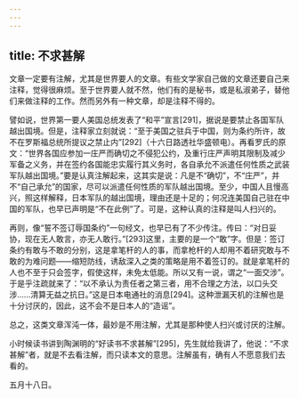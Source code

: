 ```yaml
---
---
---
```

title: 不求甚解
---




文章一定要有注解，尤其是世界要人的文章。有些文学家自己做的文章还要自己来注释，觉得很麻烦。至于世界要人就不然，他们有的是秘书，或是私淑弟子，替他们来做注释的工作。然而另外有一种文章，却是注释不得的。

譬如说，世界第一要人美国总统发表了“和平”宣言[291]，据说是要禁止各国军队越出国境。但是，注释家立刻就说：“至于美国之驻兵于中国，则为条约所许，故不在罗斯福总统所提议之禁止内”[292]（十六日路透社华盛顿电）。再看罗氏的原文：“世界各国应参加一庄严而确切之不侵犯公约，及重行庄严声明其限制及减少军备之义务，并在签约各国能忠实履行其义务时，各自承允不派遣任何性质之武装军队越出国境。”要是认真注解起来，这其实是说：凡是不“确切”，不“庄严”，并不“自己承允”的国家，尽可以派遣任何性质的军队越出国境。至少，中国人且慢高兴，照这样解释，日本军队的越出国境，理由还是十足的；何况连美国自己驻在中国的军队，也早已声明是“不在此例”了。可是，这种认真的注释是叫人扫兴的。

再则，像“誓不签订辱国条约”一句经文，也早已有了不少传注。传曰：“对日妥协，现在无人敢言，亦无人敢行。”[293]这里，主要的是一个“敢”字。但是：签订条约有敢与不敢的分别，这是拿笔杆的人的事，而拿枪杆的人却用不着研究敢与不敢的为难问题——缩短防线，诱敌深入之类的策略是用不着签订的。就是拿笔杆的人也不至于只会签字，假使这样，未免太低能。所以又有一说，谓之“一面交涉”。于是乎注疏就来了：“以不承认为责任者之第三者，用不合理之方法，以口头交涉……清算无益之抗日。”这是日本电通社的消息[294]。这种泄漏天机的注解也是十分讨厌的，因此，这不会不是日本人的“造谣”。

总之，这类文章浑沌一体，最妙是不用注解，尤其是那种使人扫兴或讨厌的注解。

小时候读书讲到陶渊明的“好读书不求甚解”[295]，先生就给我讲了，他说：“不求甚解”者，就是不去看注解，而只读本文的意思。注解虽有，确有人不愿意我们去看的。

五月十八日。